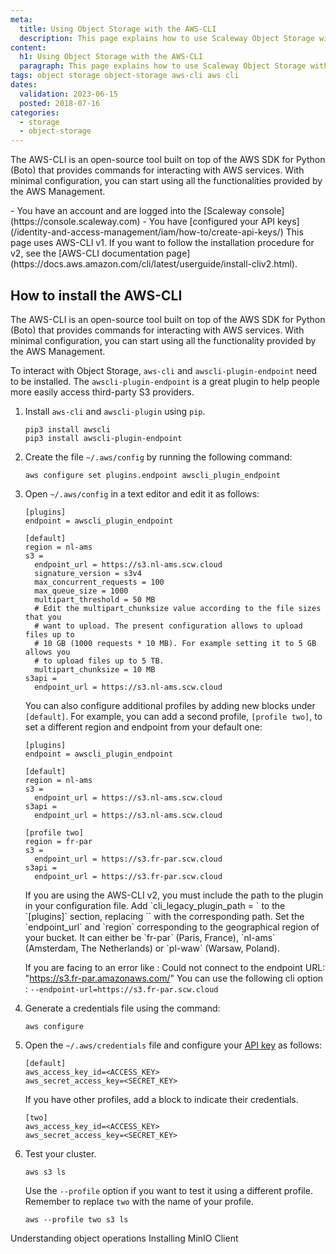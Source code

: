 ```yaml
---
meta:
  title: Using Object Storage with the AWS-CLI
  description: This page explains how to use Scaleway Object Storage with AWS-CLI.
content:
  h1: Using Object Storage with the AWS-CLI
  paragraph: This page explains how to use Scaleway Object Storage with AWS-CLI.
tags: object storage object-storage aws-cli aws cli
dates:
  validation: 2023-06-15
  posted: 2018-07-16
categories:
  - storage
  - object-storage
---
```


The AWS-CLI is an open-source tool built on top of the AWS SDK for Python (Boto) that provides commands for interacting with AWS services. With minimal configuration, you can start using all the functionalities provided by the AWS Management.

<Macro id="iam-requirements" />

<Message type="requirement">
  - You have an account and are logged into the [Scaleway console](https://console.scaleway.com)
  - You have [configured your API keys](/identity-and-access-management/iam/how-to/create-api-keys/)
</Message>

<Message type="note">
  This page uses AWS-CLI v1. If you want to follow the installation procedure for v2, see the [AWS-CLI documentation page](https://docs.aws.amazon.com/cli/latest/userguide/install-cliv2.html). 
</Message>

## How to install the AWS-CLI

The AWS-CLI is an open-source tool built on top of the AWS SDK for Python (Boto) that provides commands for interacting with AWS services. With minimal configuration, you can start using all the functionality provided by the AWS Management.

To interact with Object Storage, `aws-cli` and `awscli-plugin-endpoint` need to be installed. The `awscli-plugin-endpoint` is a great plugin to help people more easily access third-party S3 providers.

1. Install `aws-cli` and `awscli-plugin` using `pip`.
    ```
    pip3 install awscli
    pip3 install awscli-plugin-endpoint
    ```
2. Create the file `~/.aws/config` by running the following command:
    ```
    aws configure set plugins.endpoint awscli_plugin_endpoint
    ```
3. Open `~/.aws/config` in a text editor and edit it as follows:
    ```
    [plugins]
    endpoint = awscli_plugin_endpoint

    [default]
    region = nl-ams
    s3 =
      endpoint_url = https://s3.nl-ams.scw.cloud
      signature_version = s3v4
      max_concurrent_requests = 100
      max_queue_size = 1000
      multipart_threshold = 50 MB
      # Edit the multipart_chunksize value according to the file sizes that you
      # want to upload. The present configuration allows to upload files up to
      # 10 GB (1000 requests * 10 MB). For example setting it to 5 GB allows you
      # to upload files up to 5 TB.
      multipart_chunksize = 10 MB
    s3api =
      endpoint_url = https://s3.nl-ams.scw.cloud
    ```
    You can also configure additional profiles by adding new blocks under `[default]`. For example, you can add a second profile, `[profile two]`, to set a different region and endpoint from your default one:

    ```
    [plugins]
    endpoint = awscli_plugin_endpoint

    [default]
    region = nl-ams
    s3 =
      endpoint_url = https://s3.nl-ams.scw.cloud
    s3api =
      endpoint_url = https://s3.nl-ams.scw.cloud

    [profile two]
    region = fr-par
    s3 =
      endpoint_url = https://s3.fr-par.scw.cloud
    s3api =
      endpoint_url = https://s3.fr-par.scw.cloud
    ```

    <Message type="important">
      If you are using the AWS-CLI v2, you must include the path to the plugin in your configuration file. Add `cli_legacy_plugin_path = <path-to-plugin>` to the `[plugins]` section, replacing `<path-to-plugin>` with the corresponding path. 
    </Message>

    <Message type="note">
      Set the `endpoint_url` and `region` corresponding to the geographical region of your bucket. It can either be `fr-par` (Paris, France), `nl-ams` (Amsterdam, The Netherlands) or `pl-waw` (Warsaw, Poland).

      If you are facing to an error like : Could not connect to the endpoint URL: "https://s3.fr-par.amazonaws.com/"
      You can use the following cli option : `--endpoint-url=https://s3.fr-par.scw.cloud`


    </Message>
4. Generate a credentials file using the command:
    ```
    aws configure
    ```
5. Open the `~/.aws/credentials` file and configure your [API key](/identity-and-access-management/iam/how-to/create-api-keys/) as follows:
    ```
    [default]
    aws_access_key_id=<ACCESS_KEY>
    aws_secret_access_key=<SECRET_KEY>
    ```
    If you have other profiles, add a block to indicate their credentials.

    ```
    [two]
    aws_access_key_id=<ACCESS_KEY>
    aws_secret_access_key=<SECRET_KEY>
    ```
6. Test your cluster.
    ```
    aws s3 ls
    ```
    Use the `--profile` option if you want to test it using a different profile. Remember to replace `two` with the name of your profile. 
    ```
    aws --profile two s3 ls
    ```

<Navigation title="See Also">
  <PreviousButton to="/storage/object/api-cli/object-operations">Understanding object operations</PreviousButton>
  <NextButton to="/storage/object/api-cli/installing-minio-client">Installing MinIO Client</NextButton>
</Navigation>
